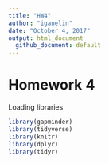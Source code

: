 ```yaml
---
title: "HW4"
author: "iganelin"
date: "October 4, 2017"
output: html_document
  github_document: default
---
```

# Homework 4

Loading libraries
```r
library(gapminder)
library(tidyverse)
library(knitr)
library(dplyr)
library(tidyr)
```


